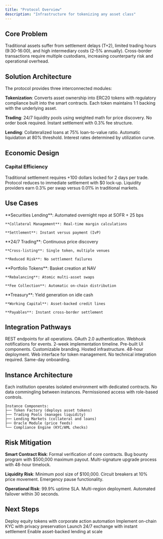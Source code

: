 ```yaml
---
title: "Protocol Overview"
description: "Infrastructure for tokenizing any asset class"
---
```


## Core Problem

Traditional assets suffer from settlement delays (T+2), limited trading hours (9:30-16:00), and high intermediary costs (2-5% annually). Cross-border transactions require multiple custodians, increasing counterparty risk and operational overhead.

## Solution Architecture

The protocol provides three interconnected modules:

**Tokenization**: Converts asset ownership into ERC20 tokens with regulatory compliance built into the smart contracts. Each token maintains 1:1 backing with the underlying asset.

**Trading**: 24/7 liquidity pools using weighted math for price discovery. No order book required. Instant settlement with 0.3% fee structure.

**Lending**: Collateralized loans at 75% loan-to-value ratio. Automatic liquidation at 80% threshold. Interest rates determined by utilization curve.

## Economic Design

### Capital Efficiency

Traditional settlement requires +100 dollars locked for 2 days per trade. Protocol reduces to immediate settlement with $0 lock-up. Liquidity providers earn 0.3% per swap versus 0.01% in traditional markets.

## Use Cases

<Columns cols={2}>
  <Card title="Banks" icon="building-columns">
    **Securities Lending**: Automated overnight repo at SOFR + 25 bps
    
    **Collateral Management**: Real-time margin calculations
    
    **Settlement**: Instant versus payment (IvP)
  </Card>
  
  <Card title="Exchanges" icon="chart-mixed">
    **24/7 Trading**: Continuous price discovery
    
    **Cross-listing**: Single token, multiple venues
    
    **Reduced Risk**: No settlement failures
  </Card>
  
  <Card title="Asset Managers" icon="briefcase">
    **Portfolio Tokens**: Basket creation at NAV
    
    **Rebalancing**: Atomic multi-asset swaps
    
    **Fee Collection**: Automatic on-chain distribution
  </Card>
  
  <Card title="Corporations" icon="building">
    **Treasury**: Yield generation on idle cash
    
    **Working Capital**: Asset-backed credit lines
    
    **Payables**: Instant cross-border settlement
  </Card>
</Columns>

## Integration Pathways

<Steps titleSize="h3">
  <Step title="API Integration" icon="code">
    REST endpoints for all operations. OAuth 2.0 authentication. Webhook notifications for events. 2-week implementation timeline.
  </Step>
  
  <Step title="White-Label Platform" icon="palette">
    Pre-built UI components. Customizable branding. Hosted infrastructure. 48-hour deployment.
  </Step>
  
  <Step title="Manual Operations" icon="hand">
    Web interface for token management. No technical integration required. Same-day onboarding.
  </Step>
</Steps>

## Instance Architecture

Each institution operates isolated environment with dedicated contracts. No data commingling between instances. Permissioned access with role-based controls.

```
Instance Components:
├── Token Factory (deploys asset tokens)
├── Trading Pools (manages liquidity)
├── Lending Markets (collateral and loans)
├── Oracle Module (price feeds)
└── Compliance Engine (KYC/AML checks)
```

## Risk Mitigation

**Smart Contract Risk**: Formal verification of core contracts. Bug bounty program with $500,000 maximum payout. Multi-signature upgrade process with 48-hour timelock.

**Liquidity Risk**: Minimum pool size of $100,000. Circuit breakers at 10% price movement. Emergency pause functionality.

**Operational Risk**: 99.9% uptime SLA. Multi-region deployment. Automated failover within 30 seconds.

## Next Steps

<Card title="Stock Tokenization" icon="chart-line" href="/stock-tokenization">
  Deploy equity tokens with corporate action automation
</Card>

<Card title="Identity Certificates" icon="id-card" href="/identity-certificates">
  Implement on-chain KYC with privacy preservation
</Card>

<Card title="Trading Platform" icon="arrows-repeat" href="/trading-platform">
  Launch 24/7 exchange with instant settlement
</Card>

<Card title="Collateralized Loans" icon="hand-holding-dollar" href="/collateralized-loans">
  Enable asset-backed lending at scale
</Card>